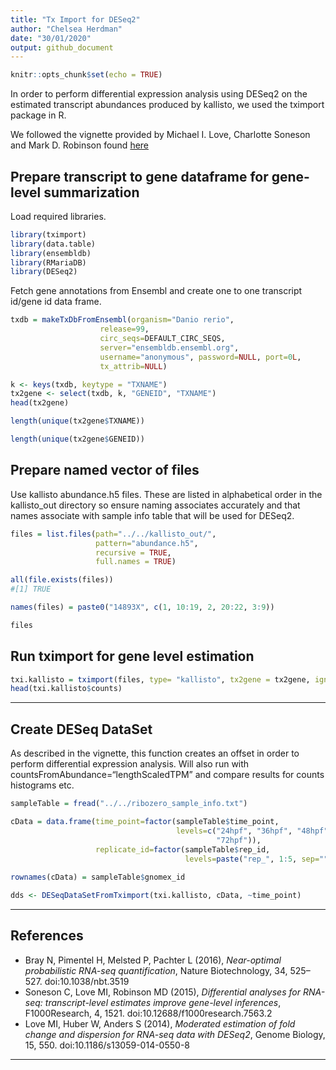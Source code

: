 ```yaml
---
title: "Tx Import for DESeq2"
author: "Chelsea Herdman"
date: "30/01/2020"
output: github_document
---
```


```r
knitr::opts_chunk$set(echo = TRUE)
```

In order to perform differential expression analysis using DESeq2 on the 
estimated transcript abundances produced by kallisto, we used the tximport
package in R.

We followed the vignette provided by Michael I. Love, Charlotte Soneson and 
Mark D. Robinson found [here](http://bioconductor.org/packages/release/bioc/vignettes/tximport/inst/doc/tximport.html#salmon_with_inferential_replicates)


## Prepare transcript to gene dataframe for gene-level summarization

Load required libraries.

```r
library(tximport)
library(data.table)
library(ensembldb)
library(RMariaDB)
library(DESeq2)
```

Fetch gene annotations from Ensembl and create one to one transcript id/gene id data frame.

```r
txdb = makeTxDbFromEnsembl(organism="Danio rerio",
                    release=99,
                    circ_seqs=DEFAULT_CIRC_SEQS,
                    server="ensembldb.ensembl.org",
                    username="anonymous", password=NULL, port=0L,
                    tx_attrib=NULL)

k <- keys(txdb, keytype = "TXNAME")
tx2gene <- select(txdb, k, "GENEID", "TXNAME")
head(tx2gene)

length(unique(tx2gene$TXNAME))

length(unique(tx2gene$GENEID))

```

## Prepare named vector of files

Use kallisto abundance.h5 files. These are listed in alphabetical order in the 
kallisto_out directory so ensure naming associates accurately and that names 
associate with sample info table that will be used for DESeq2.

```r

files = list.files(path="../../kallisto_out/",
                   pattern="abundance.h5",
                   recursive = TRUE,
                   full.names = TRUE)

all(file.exists(files))
#[1] TRUE

names(files) = paste0("14893X", c(1, 10:19, 2, 20:22, 3:9))

files
```

## Run tximport for gene level estimation
```r
txi.kallisto = tximport(files, type= "kallisto", tx2gene = tx2gene, ignoreTxVersion = TRUE)
head(txi.kallisto$counts)
```

***

## Create DESeq DataSet

As described in the vignette, this function creates an offset in order to perform differential expression analysis.
Will also run with countsFromAbundance="lengthScaledTPM" and compare
results for counts histograms etc.
```r
sampleTable = fread("../../ribozero_sample_info.txt")

cData = data.frame(time_point=factor(sampleTable$time_point,
                                     levels=c("24hpf", "36hpf", "48hpf", "60hpf",
                                              "72hpf")),
                   replicate_id=factor(sampleTable$rep_id,
                                       levels=paste("rep_", 1:5, sep="")))
                                              
rownames(cData) = sampleTable$gnomex_id

dds <- DESeqDataSetFromTximport(txi.kallisto, cData, ~time_point)
```

***
## References
* Bray N, Pimentel H, Melsted P, Pachter L (2016), _Near-optimal probabilistic RNA-seq quantification_, Nature Biotechnology, 34, 525–527. doi:10.1038/nbt.3519  
* Soneson C, Love MI, Robinson MD (2015), _Differential analyses for RNA-seq: transcript-level estimates improve gene-level inferences_, F1000Research, 4, 1521. doi:10.12688/f1000research.7563.2  
* Love MI, Huber W, Anders S (2014), _Moderated estimation of fold change and dispersion for RNA-seq data with DESeq2_, Genome Biology, 15, 550. doi:10.1186/s13059-014-0550-8  

***
